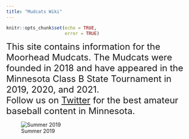 ```yaml
---
title: "Mudcats Wiki"
---
```


```r
knitr::opts_chunk$set(echo = TRUE,
                      error = TRUE)
```

<font size="5"> 
This site contains information for the Moorhead Mudcats.
The Mudcats were founded in 2018 and have appeared in the Minnesota Class B State Tournament in 2019, 2020, and 2021.
<br>
Follow us on [Twitter](https://twitter.com/MMudcats) for the best amateur baseball content in Minnesota.

 </font>

![Summer 2019](Images/teamPic.png)
